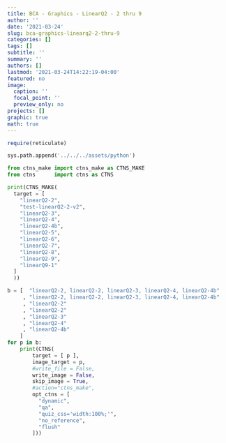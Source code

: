 ```yaml
---
title: BCA - Graphics - LinearQ2 - 2 thru 9
author: ''
date: '2021-03-24'
slug: bca-graphics-linearq2-2-thru-9
categories: []
tags: []
subtitle: ''
summary: ''
authors: []
lastmod: '2021-03-24T14:22:19-04:00'
featured: no
image:
  caption: ''
  focal_point: ''
  preview_only: no
projects: []
graphic: true
math: true
---
```

```r
require(reticulate)
```

```python
sys.path.append('../../../assets/python')

from ctns_make import ctns_make as CTNS_MAKE
from ctns      import ctns as CTNS
```

```python
print(CTNS_MAKE(
  target = [
    "linearQ2-2",
    "test-linearQ2-2-v2",
    "linearQ2-3",
    "linearQ2-4",
    "linearQ2-4b",
    "linearQ2-5",
    "linearQ2-6",
    "linearQ2-7",
    "linearQ2-8",
    "linearQ2-9",
    "linearQ9-1"
  ]
  ))
```

```python

b = [  "linearQ2-2, linearQ2-2, linearQ2-3, linearQ2-4, linearQ2-4b"
     , "linearQ2-2, linearQ2-2, linearQ2-3, linearQ2-4, linearQ2-4b"
     , "linearQ2-2"
     , "linearQ2-2"
     , "linearQ2-3"
     , "linearQ2-4"
     , "linearQ2-4b"
    ]
for p in b:
    print(CTNS(
        target = [ p ], 
        image_target = p,
        #write_file = False,
        write_image = False,
        skip_image = True,
        #action="ctns_make",
        opt_ctns = [
          "dynamic",
          "qa",
          "quiz_css='width:100%;'", 
          "no_reference",
          "flush"
        ]))
```
